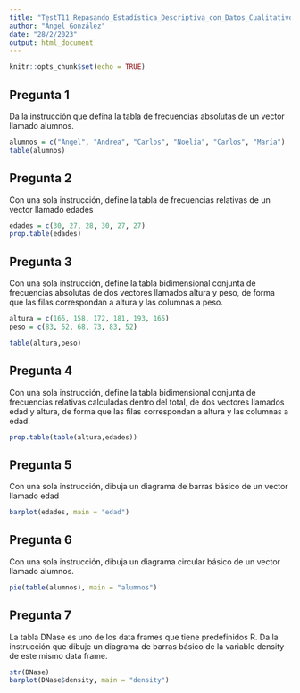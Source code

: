 ```yaml
---
title: "TestT11_Repasando_Estadística_Descriptiva_con_Datos_Cualitativos"
author: "Ángel González"
date: "28/2/2023"
output: html_document
---
```


```r
knitr::opts_chunk$set(echo = TRUE)
```

## Pregunta 1
Da la instrucción que defina la tabla de frecuencias absolutas de un vector llamado alumnos.

```r
alumnos = c("Ángel", "Andrea", "Carlos", "Noelia", "Carlos", "María")
table(alumnos)
```
## Pregunta 2
Con una sola instrucción, define la tabla de frecuencias relativas de un vector llamado edades

```r
edades = c(30, 27, 28, 30, 27, 27)
prop.table(edades)
```
## Pregunta 3
Con una sola instrucción, define la tabla bidimensional conjunta de frecuencias absolutas de dos vectores
llamados altura y peso, de forma que las filas correspondan a altura y las columnas a peso.

```r
altura = c(165, 158, 172, 181, 193, 165)
peso = c(83, 52, 68, 73, 83, 52)

table(altura,peso)
```

## Pregunta 4
Con una sola instrucción, define la tabla bidimensional conjunta de frecuencias relativas calculadas dentro del
total, de dos vectores llamados edad y altura, de forma que las filas correspondan a altura y las columnas
a edad.

```r
prop.table(table(altura,edades))
```
## Pregunta 5
Con una sola instrucción, dibuja un diagrama de barras básico de un vector llamado edad

```r
barplot(edades, main = "edad")
```

## Pregunta 6
Con una sola instrucción, dibuja un diagrama circular básico de un vector llamado alumnos.

```r
pie(table(alumnos), main = "alumnos")
```

## Pregunta 7
La tabla DNase es uno de los data frames que tiene predefinidos R. Da la instrucción que dibuje un diagrama
de barras básico de la variable density de este mismo data frame.

```r
str(DNase)
barplot(DNase$density, main = "density")
```

